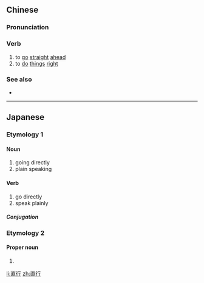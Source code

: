 ==Chinese==
{{zh-forms}}

===Pronunciation===
{{zh-pron
|m=zhíxíng
|c=zik6 haang4
|cat=v
}}

===Verb===
{{zh-verb}}

# to [[go]] [[straight]] [[ahead]]
# to [[do]] [[thing]]s [[right]]

===See also===
* {{zh-l|直走}}

----

==Japanese==

===Etymology 1===
{{ja-kanjitab|ちょく|k1=ちょっ|こう|yomi=on}}

====Noun====
{{ja-noun|ちょっこう}}

# going directly
# plain speaking

====Verb====
{{ja-verb-suru|ちょっこう}}

# go directly
# speak plainly

=====Conjugation=====
{{ja-suru|ちょっこう}}

===Etymology 2===
{{ja-kanjitab|なお|ゆき|yomi=kun}}

====Proper noun====
{{ja-pos|なおゆき|proper}}

# {{given name|male|lang=ja|sort=なおゆき}}

[[li:直行]]
[[zh:直行]]